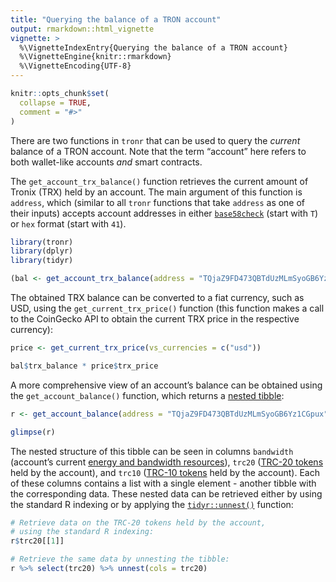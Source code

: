 ```yaml
---
title: "Querying the balance of a TRON account"
output: rmarkdown::html_vignette
vignette: >
  %\VignetteIndexEntry{Querying the balance of a TRON account}
  %\VignetteEngine{knitr::rmarkdown}
  %\VignetteEncoding{UTF-8}
---
```


```r
knitr::opts_chunk$set(
  collapse = TRUE,
  comment = "#>"
)
```

There are two functions in `tronr` that can be used to query the *current* balance of a TRON account. Note that the term "account" here refers to both wallet-like accounts *and* smart contracts.

The `get_account_trx_balance()` function retrieves the current amount of Tronix (TRX) held by an account. The main argument of this function is `address`, which (similar to all `tronr` functions that take `address` as one of their inputs) accepts account addresses in either [`base58check`](https://bitcoin.stackexchange.com/questions/75527/eli5-what-is-base58check-encoding) (start with `T`) or `hex` format (start with `41`).

```r
library(tronr)
library(dplyr)
library(tidyr)

(bal <- get_account_trx_balance(address = "TQjaZ9FD473QBTdUzMLmSyoGB6Yz1CGpux"))
```

The obtained TRX balance can be converted to a fiat currency, such as USD, using the `get_current_trx_price()` function (this function makes a call to the CoinGecko API to obtain the current TRX price in the respective currency):

```r
price <- get_current_trx_price(vs_currencies = c("usd"))

bal$trx_balance * price$trx_price
```

A more comprehensive view of an account's balance can be obtained using the `get_account_balance()` function, which returns a [nested tibble](https://tidyr.tidyverse.org/articles/nest.html "An overview of nested data"):

```r

r <- get_account_balance(address = "TQjaZ9FD473QBTdUzMLmSyoGB6Yz1CGpux")

glimpse(r)
```

The nested structure of this tibble can be seen in columns `bandwidth` (account's current [energy and bandwidth resources](https://tronprotocol.github.io/documentation-en/introduction/overview/#8-resource-model "TRON resources model")), `trc20` ([TRC-20 tokens](https://developers.tron.network/docs/trc20 "TRC-20 tokens") held by the account), and `trc10` ([TRC-10 tokens](https://developers.tron.network/docs/trc10 "TRC-10 tokens") held by the account). Each of these columns contains a list with a single element - another tibble with the corresponding data. These nested data can be retrieved either by using the standard R indexing or by applying the [`tidyr::unnest()`](https://tidyr.tidyverse.org/reference/nest.html "Unnesting the nested tibbles") function:

```r
# Retrieve data on the TRC-20 tokens held by the account,
# using the standard R indexing:
r$trc20[[1]]

# Retrieve the same data by unnesting the tibble:
r %>% select(trc20) %>% unnest(cols = trc20)
```
